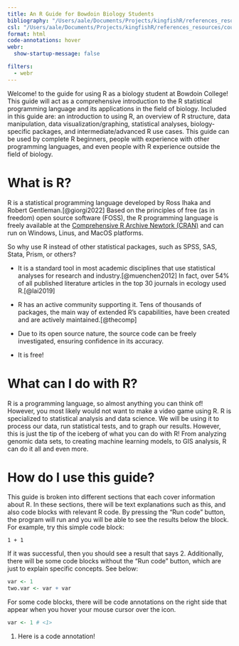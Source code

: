 ```yaml
---
title: An R Guide for Bowdoin Biology Students
bibliography: "/Users/aale/Documents/Projects/kingfishR/references_resources/references.bib"
csl: "/Users/aale/Documents/Projects/kingfishR/references_resources/council-of-science-editors.csl"
format: html
code-annotations: hover
webr:
  show-startup-message: false

filters:
  - webr
---
```


Welcome! to the guide for using R as a biology student at Bowdoin College! This guide will act as a comprehensive introduction to the R statistical programming language and its applications in the field of biology. Included in this guide are: an introduction to using R, an overview of R structure, data manipulation, data visualization/graphing, statistical analyses, biology-specific packages, and intermediate/advanced R use cases. This guide can be used by complete R beginners, people with experience with other programming languages, and even people with R experience outside the field of biology.

# What is R?

R is a statistical programming language developed by Ross Ihaka and Robert Gentleman.[@giorgi2022] Based on the principles of free (as in freedom) open source software (FOSS), the R programming language is freely available at the [Comprehensive R Archive Newtork (CRAN)](https://cran.r-project.org/) and can run on Windows, Linus, and MacOS platforms.

So why use R instead of other statistical packages, such as SPSS, SAS, Stata, Prism, or others?

-   It is a standard tool in most academic disciplines that use statistical analyses for research and industry.[@muenchen2012] In fact, over 54% of all published literature articles in the top 30 journals in ecology used R.[@lai2019]

-   R has an active community supporting it. Tens of thousands of packages, the main way of extended R's capabilities, have been created and are actively maintained.[@thecomp]

-   Due to its open source nature, the source code can be freely investigated, ensuring confidence in its accuracy.

-   It is free!

# What can I do with R?

R is a programming language, so almost anything you can think of! However, you most likely would not want to make a video game using R. R is specialized to statistical analysis and data science. We will be using it to process our data, run statistical tests, and to graph our results. However, this is just the tip of the iceberg of what you can do with R! From analyzing genomic data sets, to creating machine learning models, to GIS analysis, R can do it all and even more.

# How do I use this guide?

This guide is broken into different sections that each cover information about R. In these sections, there will be text explanations such as this, and also code blocks with relevant R code. By pressing the "Run code" button, the program will run and you will be able to see the results below the block. For example, try this simple code block:

```webr-r
1 + 1
```

If it was successful, then you should see a result that says 2. Additionally, there will be some code blocks without the "Run code" button, which are just to explain specific concepts. See below:

``` r
var <- 1
two.var <- var + var
```

For some code blocks, there will be code annotations on the right side that appear when you hover your mouse cursor over the icon.

``` .r
var <- 1 # <1>
```

1.  Here is a code annotation!

